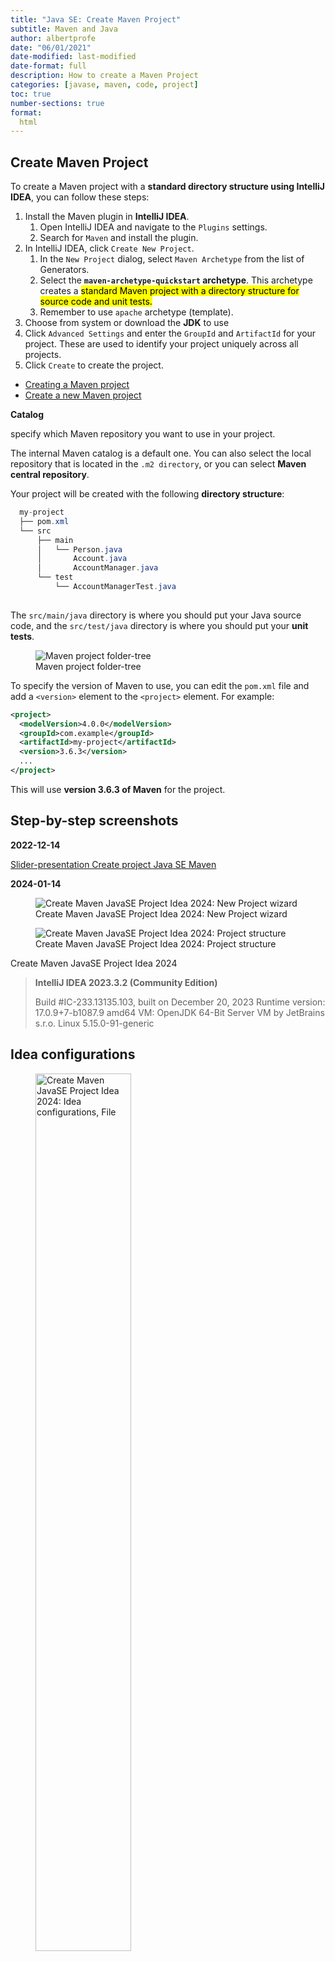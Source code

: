 ```yaml
---
title: "Java SE: Create Maven Project"
subtitle: Maven and Java
author: albertprofe
date: "06/01/2021"
date-modified: last-modified
date-format: full
description: How to create a Maven Project
categories: [javase, maven, code, project]
toc: true
number-sections: true
format:
  html
---
```

## Create Maven Project

To create a Maven project with a **standard directory structure using IntelliJ IDEA**, you can follow these steps:

1. Install the Maven plugin in **IntelliJ IDEA**.
   1. Open IntelliJ IDEA and navigate to the `Plugins` settings.
   2. Search for `Maven` and install the plugin.
2. In IntelliJ IDEA, click `Create New Project`.
   1. In the `New Project` dialog, select `Maven Archetype` from the list of Generators.
   2. Select the **`maven-archetype-quickstart` archetype**. This archetype creates a <mark>standard Maven project with a directory structure for source code and unit tests.<mark>
   3. Remember to use `apache` archetype (template).
3. Choose from system or download the **JDK** to use
4. Click `Advanced Settings` and enter the `GroupId` and `ArtifactId` for your project. These are used to identify your project uniquely across all projects.
5. Click `Create` to create the project.



- [Creating a Maven project](https://www.jetbrains.com/guide/java/tutorials/working-with-maven/creating-a-project/){.external}
- [Create a new Maven project](https://www.jetbrains.com/help/idea/maven-support.html){.external}

::: {.column-margin}
**Catalog**

specify which Maven repository you want to use in your project.

The internal Maven catalog is a default one. You can also select the local repository that is located in the `.m2 directory`, or you can select **Maven central repository**.

:::

Your project will be created with the following **directory structure**:

  ``` java
    my-project
    ├── pom.xml
    └── src
        ├── main
        │   └── Person.java
        │       Account.java
        │       AccountManager.java    
        └── test
            └── AccountManagerTest.java
            
  ``` 

The `src/main/java` directory is where you should put your Java source code, and the `src/test/java` directory is where you should put your **unit tests**.

![Maven project folder-tree](/images/javase/se-createproject/createprojectMavenIntellJI_3.png)

To specify the version of Maven to use, you can edit the `pom.xml` file and add a `<version>` element to the `<project>` element. For example:

``` xml
<project>
  <modelVersion>4.0.0</modelVersion>
  <groupId>com.example</groupId>
  <artifactId>my-project</artifactId>
  <version>3.6.3</version>
  ...
</project>
```
This will use **version 3.6.3 of Maven** for the project.

## Step-by-step screenshots

**2022-12-14**

[Slider-presentation Create project Java SE Maven](/images/javase/se-createproject/se-presentation-createproject.qmd)

**2024-01-14**

::: {#fig-createMavenProject layout-ncol=2}
![Create Maven JavaSE Project Idea 2024: New Project wizard](/images/javase/createMavenProject-2024.png)


![Create Maven JavaSE Project Idea 2024: Project structure](/images/javase/createProject_2024.png)

Create Maven JavaSE Project Idea 2024
:::


> **IntelliJ IDEA 2023.3.2 (Community Edition)**
> 
> Build #IC-233.13135.103, built on December 20, 2023
Runtime version: 17.0.9+7-b1087.9 amd64
VM: OpenJDK 64-Bit Server VM by JetBrains s.r.o.
Linux 5.15.0-91-generic


## Idea configurations

![Create Maven JavaSE Project Idea 2024: Idea configurations, File](/images/javase/idea-files-menu--2024png.png){width="60%"}

![Create Maven JavaSE Project Idea 2024: Project structure,SDK and lenguage level](/images/javase/createProject_2024-1.png){width="60%"}


![Create Maven JavaSE Project Idea 2024: modules and sources](/images/javase/createProject_2024-2.png){width="60%"}


![Create Maven JavaSE Project Idea 2024: modules and dependencies](/images/javase/createProject_2024-3.png){width="60%"}




## What did we create?


![Anatomy of our first Class](/images/javase/classMain.png){width="60%"}

This Java code defines a class named "HelloWorld" with a main method. When executed, it prints "Hello World!" to the console using the `System.out.println` statement.

The **main method serves as the entry point for the program**.

This simple program is a common introductory example, demonstrating the basic structure of a Java application and how to output text to the console.

